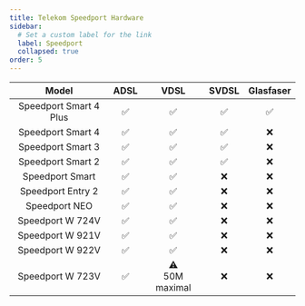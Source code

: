 ```yaml
---
title: Telekom Speedport Hardware
sidebar:
  # Set a custom label for the link
  label: Speedport
  collapsed: true
order: 5
---
```


|         Model          |        ADSL        |            VDSL            |       SVDSL        |     Glasfaser      |
| :--------------------: | :----------------: | :------------------------: | :----------------: | :----------------: |
| Speedport Smart 4 Plus | :white_check_mark: |     :white_check_mark:     | :white_check_mark: | :white_check_mark: |
|   Speedport Smart 4    | :white_check_mark: |     :white_check_mark:     | :white_check_mark: |        :x:         |
|   Speedport Smart 3    | :white_check_mark: |     :white_check_mark:     | :white_check_mark: |        :x:         |
|   Speedport Smart 2    | :white_check_mark: |     :white_check_mark:     | :white_check_mark: |        :x:         |
|    Speedport Smart     | :white_check_mark: |     :white_check_mark:     |        :x:         |        :x:         |
|   Speedport Entry 2    | :white_check_mark: |     :white_check_mark:     |        :x:         |        :x:         |
|     Speedport NEO      | :white_check_mark: |     :white_check_mark:     |        :x:         |        :x:         |
|    Speedport W 724V    | :white_check_mark: |     :white_check_mark:     |        :x:         |        :x:         |
|    Speedport W 921V    | :white_check_mark: |     :white_check_mark:     |        :x:         |        :x:         |
|    Speedport W 922V    | :white_check_mark: |     :white_check_mark:     |        :x:         |        :x:         |
|    Speedport W 723V    | :white_check_mark: | :warning: <br/>50M maximal |        :x:         |        :x:         |
